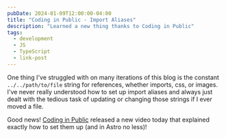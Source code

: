 ```yaml
---
pubDate: 2024-01-09T12:00:00-04:00
title: "Coding in Public - Import Aliases"
description: "Learned a new thing thanks to Coding in Public"
tags:
  - development
  - JS
  - TypeScript
  - link-post
---
```



One thing I've struggled with on many iterations of this blog is the constant `../../path/to/file` string for references, whether imports, css, or images. I've never really understood how to set up import aliases and always just dealt with the tedious task of updating or changing those strings if I ever moved a file.

Good news! [Coding in Public](https://www.youtube.com/@CodinginPublic) released a new video today that explained exactly how to set them up (and in Astro no less)!

<PostLink link="https://www.youtube.com/watch?v=U0P7Kn3GFMQ"/>
